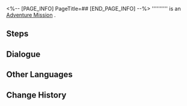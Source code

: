 <%-- [PAGE_INFO]
PageTitle=##
[END_PAGE_INFO] --%>
{{Stub|Dialogue.}}
{{Mission Infobox
|id            = 4240403
|title         = 
|image         = <!--Mission .png-->
|type          = Adventure
|event_name    = 
|chapter       = 
|requirements  = [[Trailblaze Mission]] ''[[The Devil in Velvet]]'' completed
|summary       = <!--official mission summary from Fate's Atlas-->
|characters    = Callous Intellitron; Disguised Female Pepeshi; Disgusted Pepeshi; Dreamy Slots; Excited Intellitron; Female Family Envoy; Gift Box; Hesitant Male; Impatient Woman; Old Lady; Senior Designer; Shy Man; Trailblazer; Young Female Pepeshi
|startLocation = [[<!--starting world-->]] - [[<!--starting area-->]]
|world         = <!--starting world-->
|area          = <!--starting area-->
|prev          = 
|next          = 
|rewards       = 
}}
'''''''''' is an [[Adventure Mission]]<!--in [world]-->.

==Steps==


<!--
==Gameplay Notes==

--><!--
==Trial Character==

-->
==Dialogue==
{{Stub Dialogue}}
{{Dialogue Start}}
:{{tx}}
{{Dialogue End}}

==Other Languages==
{{Other Languages
|en   = 
|zhs  = 
|zht  = 
|ja   = 
|ko   = 
|es   = 
|fr   = 
|ru   = 
|th   = 
|vi   = 
|de   = 
|id   = 
|pt   = 
}}

==Change History==
{{Change History|2.1}}
